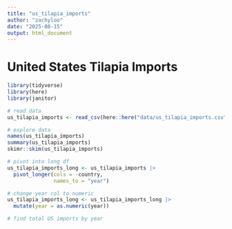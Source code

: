```yaml
---
title: "us_tilapia_imports"
author: "zachyloo"
date: "2025-08-15"
output: html_document
---
```


# United States Tilapia Imports

```r
library(tidyverse)
library(here)
library(janitor)
```

```r
# read data
us_tilapia_imports <- read_csv(here::here("data/us_tilapia_imports.csv"))
```

```r
# explore data
names(us_tilapia_imports)
summary(us_tilapia_imports)
skimr::skim(us_tilapia_imports)
```

```r
# pivot into long df
us_tilapia_imports_long <- us_tilapia_imports |> 
  pivot_longer(cols = -country, 
               names_to = "year")

# change year col to numeric
us_tilapia_imports_long <- us_tilapia_imports_long |> 
  mutate(year = as.numeric(year))
```

```r
# find total US imports by year

```

